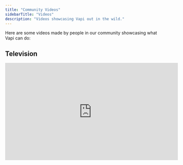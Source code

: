 ```yaml
---
title: "Community Videos"
sidebarTitle: "Videos"
description: "Videos showcasing Vapi out in the wild."
---
```


Here are some videos made by people in our community showcasing what Vapi can do:

## Television

<iframe
  width="560"
  height="315"
  src="https://www.youtube.com/embed/pRUddK6sxDg?si=pvlgT0ban0lkvHTL"
  title="YouTube video player"
  frameborder="0"
  allow="accelerometer; autoplay; clipboard-write; encrypted-media; gyroscope; picture-in-picture; web-share"
  referrerpolicy="strict-origin-when-cross-origin"
  allowfullscreen
/>

## Tutorials

<iframe
  width="560"
  height="315"
  src="https://www.youtube.com/embed/WCYf2Agml-s?si=dAMT_Xf7vPHmjqKJ&amp;start=929"
  title="YouTube video player"
  frameborder="0"
  allow="accelerometer; autoplay; clipboard-write; encrypted-media; gyroscope; picture-in-picture; web-share"
  referrerpolicy="strict-origin-when-cross-origin"
  allowfullscreen
/>
<br />
<iframe
  width="560"
  height="315"
  src="https://www.youtube.com/embed/WV4Vac7Iy6k?si=MAQVgumsCUnR3o4p"
  title="YouTube video player"
  frameborder="0"
  allow="accelerometer; autoplay; clipboard-write; encrypted-media; gyroscope; picture-in-picture; web-share"
  referrerpolicy="strict-origin-when-cross-origin"
  allowfullscreen
/>
<br />
<iframe
  width="560"
  height="315"
  src="https://www.youtube.com/embed/3LSXJECXpkc?si=hhWsXZeFYC6wM-cq"
  title="YouTube video player"
  frameborder="0"
  allow="accelerometer; autoplay; clipboard-write; encrypted-media; gyroscope; picture-in-picture; web-share"
  referrerpolicy="strict-origin-when-cross-origin"
  allowfullscreen
/>
<br />
<iframe
  width="560"
  height="315"
  src="https://www.youtube.com/embed/PVP1P2nak4M?si=vGGAMZVI3Fzzik9X"
  title="YouTube video player"
  frameborder="0"
  allow="accelerometer; autoplay; clipboard-write; encrypted-media; gyroscope; picture-in-picture; web-share"
  referrerpolicy="strict-origin-when-cross-origin"
  allowfullscreen
/>
<br />
<iframe
  width="560"
  height="315"
  src="https://www.youtube.com/embed/kDX9JlPxGzE?si=XBxwUcskqGliBBSX"
  title="YouTube video player"
  frameborder="0"
  allow="accelerometer; autoplay; clipboard-write; encrypted-media; gyroscope; picture-in-picture; web-share"
  referrerpolicy="strict-origin-when-cross-origin"
  allowfullscreen
/>

## Comparisons

<iframe
  width="560"
  height="315"
  src="https://www.youtube.com/embed/KloYd6cANkM?si=ssM9ouDeCeyFe1hv"
  title="YouTube video player"
  frameborder="0"
  allow="accelerometer; autoplay; clipboard-write; encrypted-media; gyroscope; picture-in-picture; web-share"
  referrerpolicy="strict-origin-when-cross-origin"
  allowfullscreen
/>
<br />
<iframe
  width="560"
  height="315"
  src="https://www.youtube.com/embed/5pKInI77zNk?si=N7Xdit2mTN7kbm6o&amp;start=1508"
  title="YouTube video player"
  frameborder="0"
  allow="accelerometer; autoplay; clipboard-write; encrypted-media; gyroscope; picture-in-picture; web-share"
  referrerpolicy="strict-origin-when-cross-origin"
  allowfullscreen
/>

## Demos

<iframe
  width="560"
  height="315"
  src="https://www.youtube.com/embed/H6qym392wFg?si=GC2anHDMMbPcG7xF"
  title="YouTube video player"
  frameborder="0"
  allow="accelerometer; autoplay; clipboard-write; encrypted-media; gyroscope; picture-in-picture; web-share"
  referrerpolicy="strict-origin-when-cross-origin"
  allowfullscreen
/>

## Send Us Your Video

Have a video showcasing Vapi that you want us to feature? Let us know:

<CardGroup cols={2}>
  <Card
    title="Send Us Your Video"
    icon="video-arrow-up-right"
    iconType="solid"
    href="mailto:support@vapi.ai"
  >
    Send us your video showcasing what Vapi can do, we'd like to feature it.
  </Card>
</CardGroup>
